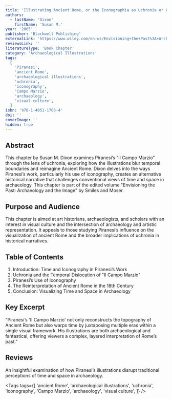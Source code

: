 ```yaml
---
title: 'Illustrating Ancient Rome, or the Iconographia as Uchronia or Other Time Warps in Piranesi’s Il Campo Marzio'
authors:
  - lastName: 'Dixon'
    firstName: 'Susan M.'
year: '2005'
publisher: 'Blackwell Publishing'
externalLink: 'https://www.wiley.com/en-us/Envisioning+the+Past%3A+Archaeology+and+the+Image-p-9781405117034'
reviewsLink: ''
literatureType: 'Book Chapter'
category: 'Archaeological Illustrations'
tags:
  [
    'Piranesi',
    'ancient Rome',
    'archaeological illustrations',
    'uchronia',
    'iconography',
    'Campo Marzio',
    'archaeology',
    'visual culture',
  ]
isbn: '978-1-4051-1703-4'
doi: ''
coverImage: ''
hidden: true
---
```


## Abstract

This chapter by Susan M. Dixon examines Piranesi’s "Il Campo Marzio" through the lens of uchronia, exploring how the illustrations blur temporal boundaries and reimagine Ancient Rome. Dixon delves into the ways Piranesi’s work, particularly his use of iconography, creates an alternative historical narrative that challenges conventional views of time and space in archaeology. This chapter is part of the edited volume "Envisioning the Past: Archaeology and the Image" by Smiles and Moser.

## Purpose and Audience

This chapter is aimed at art historians, archaeologists, and scholars with an interest in visual culture and the intersection of archaeology and artistic representation. It appeals to those studying Piranesi’s influence on the visualization of ancient Rome and the broader implications of uchronia in historical narratives.

## Table of Contents

1. Introduction: Time and Iconography in Piranesi’s Work
2. Uchronia and the Temporal Dislocation of "Il Campo Marzio"
3. Piranesi’s Use of Iconography
4. The Reinterpretation of Ancient Rome in the 18th Century
5. Conclusion: Visualizing Time and Space in Archaeology

## Key Excerpt

"Piranesi’s 'Il Campo Marzio' not only reconstructs the topography of Ancient Rome but also warps time by juxtaposing multiple eras within a single visual framework. His illustrations are both archaeological and fantastical, offering viewers a complex, layered interpretation of Rome’s past."

## Reviews

An insightful examination of how Piranesi’s illustrations disrupt traditional perceptions of time and space in archaeology.

<Tags
  tags={[
    'ancient Rome',
    'archaeological illustrations',
    'uchronia',
    'iconography',
    'Campo Marzio',
    'archaeology',
    'visual culture',
  ]}
/>
